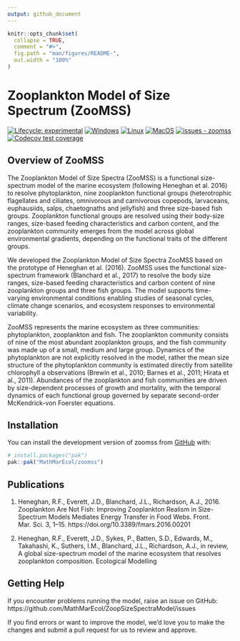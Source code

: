 ```yaml
---
output: github_document
---
```


<!-- README.md is generated from README.Rmd. Please edit that file -->

```r
knitr::opts_chunk$set(
  collapse = TRUE,
  comment = "#>",
  fig.path = "man/figures/README-",
  out.width = "100%"
)
```

# Zooplankton Model of Size Spectrum (ZooMSS)

<!-- # planktonr <a href='https://github.com/MathMarEcol/zoomss'><img src='man/figures/planktonr.png' align="right" width="139px" /></a> -->
<!-- badges: start -->
[![Lifecycle: experimental](https://img.shields.io/badge/lifecycle-experimental-orange.svg)](https://lifecycle.r-lib.org/articles/stages.html#experimental)
[![Windows](https://github.com/MathMarEcol/zoomss/actions/workflows/Windows.yaml/badge.svg)](https://github.com/MathMarEcol/zoomss/actions/workflows/Windows.yaml)
[![Linux](https://github.com/MathMarEcol/zoomss/actions/workflows/Linux.yaml/badge.svg)](https://github.com/MathMarEcol/zoomss/actions/workflows/Linux.yaml)
[![MacOS](https://github.com/MathMarEcol/zoomss/actions/workflows/MacOS.yaml/badge.svg)](https://github.com/MathMarEcol/zoomss/actions/workflows/MacOS.yaml)
[![issues - zoomss](https://img.shields.io/github/issues/MathMarEcol/zoomss)](https://github.com/MathMarEcol/zoomss/issues)
[![Codecov test coverage](https://codecov.io/gh/MathMarEcol/zoomss/graph/badge.svg)](https://app.codecov.io/gh/MathMarEcol/zoomss)
<!-- badges: end -->

## Overview of ZooMSS

The Zooplankton Model of Size Spectra (ZooMSS) is a functional size-spectrum model of the marine ecosystem (following Heneghan et al. 2016) to resolve phytoplankton, nine zooplankton functional groups (heterotrophic flagellates and ciliates, omnivorous and carnivorous copepods, larvaceans, euphausiids, salps, chaetognaths and jellyfish) and three size-based fish groups. Zooplankton functional groups are resolved using their body-size ranges, size-based feeding characteristics and carbon content, and the zooplankton community emerges from the model across global environmental gradients, depending on the functional traits of the different groups.

We developed the Zooplankton Model of Size Spectra ZooMSS based on the prototype of Heneghan et al. (2016). ZooMSS uses the functional size-spectrum framework (Blanchard et al., 2017) to resolve the body size ranges, size-based feeding characteristics and carbon content of nine zooplankton groups and three fish groups. The model supports time-varying environmental conditions enabling studies of seasonal cycles, climate change scenarios, and ecosystem responses to environmental variability.

ZooMSS represents the marine ecosystem as three communities: phytoplankton, zooplankton and fish. The zooplankton community consists of nine of the most abundant zooplankton groups, and the fish community was made up of a small, medium and large group. Dynamics of the phytoplankton are not explicitly resolved in the model, rather the mean size structure of the phytoplankton community is estimated directly from satellite chlorophyll a observations (Brewin et al., 2010; Barnes et al., 2011; Hirata et al., 2011). Abundances of the zooplankton and fish communities are driven by size-dependent processes of growth and mortality, with the temporal dynamics of each functional group governed by separate second-order McKendrick-von Foerster equations.


## Installation

You can install the development version of zoomss from [GitHub](https://github.com/) with:

``` r
# install.packages("pak")
pak::pak("MathMarEcol/zoomss")
```

## Publications

1. Heneghan, R.F., Everett, J.D., Blanchard, J.L., Richardson, A.J., 2016. Zooplankton Are Not Fish: Improving Zooplankton Realism in Size-Spectrum Models Mediates Energy Transfer in Food Webs. Front. Mar. Sci. 3, 1–15. https://doi.org/10.3389/fmars.2016.00201

2. Heneghan, R.F., Everett, J.D., Sykes, P., Batten, S.D., Edwards, M., Takahashi, K., Suthers, I.M., Blanchard, J.L., Richardson, A.J., in review, A global size-spectrum model of the marine ecosystem that resolves zooplankton composition. Ecological Modelling

## Getting Help

If you encounter problems running the model, raise an issue on GitHub: https://github.com/MathMarEcol/ZoopSizeSpectraModel/issues

If you find errors or want to improve the model, we'd love you to make the changes and submit a pull request for us to review and approve.

